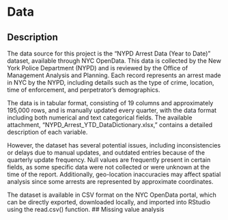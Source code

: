 # Data

## Description
  The data source for this project is the "NYPD Arrest Data (Year to Date)" dataset, available through NYC OpenData. This data is collected by the New York Police Department (NYPD) and is reviewed by the Office of Management Analysis and Planning. Each record represents an arrest made in NYC by the NYPD, including details such as the type of crime, location, time of enforcement, and perpetrator's demographics. 

  The data is in tabular format, consisting of 19 columns and approximately 195,000 rows, and is manually updated every quarter, with the data format including both numerical and text categorical fields. The available attachment, "NYPD_Arrest_YTD_DataDictionary.xlsx," contains a detailed description of each variable. 
  
  However, the dataset has several potential issues, including inconsistencies or delays due to manual updates, and outdated entries because of the quarterly update frequency. Null values are frequently present in certain fields, as some specific data were not collected or were unknown at the time of the report. Additionally, geo-location inaccuracies may affect spatial analysis since some arrests are represented by approximate coordinates. 
  
  The dataset is available in CSV format on the NYC OpenData portal, which can be directly exported, downloaded locally, and imported into RStudio using the read.csv() function.
## Missing value analysis
